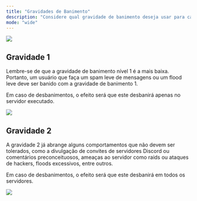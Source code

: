 ```yaml
---
title: "Gravidades de Banimento"
description: "Considere qual gravidade de banimento deseja usar para cada punição."
mode: "wide"
---
```


![](/images/gravidadesbanner.png)

## Gravidade 1

Lembre-se de que a gravidade de banimento nível 1 é a mais baixa. Portanto, um usuário que faça um spam leve de mensagens ou um flood leve deve ser banido com a gravidade de banimento 1.

<Check>
  Em caso de desbanimentos, o efeito será que este desbanirá apenas no servidor executado.
</Check>

![](/images/gravidade1.png)

## Gravidade 2

A gravidade 2 já abrange alguns comportamentos que não devem ser tolerados, como a divulgação de convites de servidores Discord ou comentários preconceituosos, ameaças ao servidor como raids ou ataques de hackers, floods excessivos, entre outros.

<Check>
  Em caso de desbanimentos, o efeito será que este desbanirá em todos os servidores.
</Check>

![](/images/gravidade2.png)
